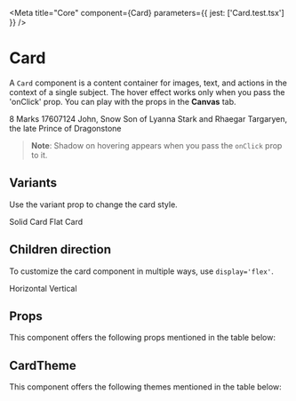 
<Meta title="Core" component={Card} parameters={{ jest: ['Card.test.tsx'] }} />

# Card

A `Card` component is a content container for images, text, and actions in the context of a single subject. The hover effect works only when you pass the 'onClick' prop.
You can play with the props in the **Canvas** tab. 

<Preview withToolbar>
    <Story name="Card" decorators={[withKnobs]}>
        <Card
            variant={select('Variant', variants, 'solid')}
            flowDirection={select('Flow Direction', flowDirection, 'horizontal')}
            alignItems={select('Items Position', itemsPosition, 'center')}
            display={select('Display', display, 'flex')}
            separator={boolean('Separator', true)}
            withoutPadding={boolean('Without Padding', true)}
            fullWidth={boolean('Full Width', false)}
            fullHeight={boolean('Full Height', false)}
            minWidth={text('Min Width', '')}
            minHeight={text('Min Height', '')}
            onClick={action('Clicked')}
        >
            <Card variant="flat" display="flex" alignItems="center">
                <Text textWeight="Strong" textVariant="h2">
                    8
                </Text>
                <Text>Marks</Text>
            </Card>
            <Card variant="flat" display="flex" flex={6} alignItems="left">
                <Text>17607124</Text>
                <Text textVariant="h3">John, Snow</Text>
                <Text>Son of Lyanna Stark and Rhaegar Targaryen, the late Prince of Dragonstone</Text>
            </Card>
        </Card>
    </Story>
</Preview>

> **Note**: Shadow on hovering appears when you pass the `onClick` prop to it.

## Variants

Use the variant prop to change the card style.

<Preview>
    <Card variant="solid">
        <Text>Solid Card</Text>
    </Card>
    <Card variant="flat">
        <Text>Flat Card</Text>
    </Card>
</Preview>

## Children direction

To customize the card component in multiple ways, use `display='flex'`.

<Preview>
    <Card display="flex" flowDirection="horizontal" alignItems="center">
        <HomeIcon />
        <Text>Horizontal</Text>
    </Card>
    <Card display="flex" flowDirection="vertical">
        <HomeIcon />
        <Text>Vertical</Text>
    </Card>
</Preview>

## Props

This component offers the following props mentioned in the table below:

<Props of={Card} />

## CardTheme

This component offers the following themes mentioned in the table below:

<Props of={ThemeInterface} />
